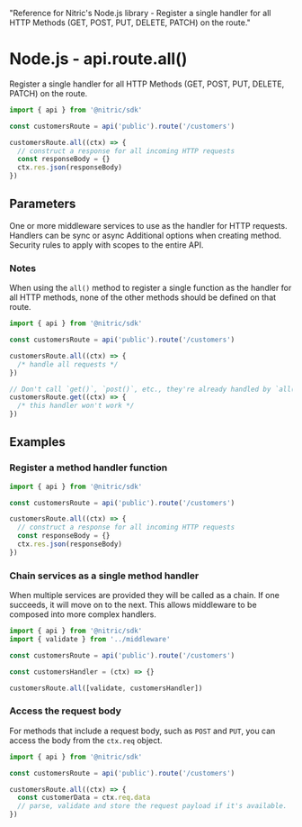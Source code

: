   "Reference for Nitric's Node.js library - Register a single handler for all HTTP Methods (GET, POST, PUT, DELETE, PATCH) on the route."

# Node.js - api.route.all()

Register a single handler for all HTTP Methods (GET, POST, PUT, DELETE, PATCH) on the route.

```javascript
import { api } from '@nitric/sdk'

const customersRoute = api('public').route('/customers')

customersRoute.all((ctx) => {
  // construct a response for all incoming HTTP requests
  const responseBody = {}
  ctx.res.json(responseBody)
})
```

## Parameters

<Properties>
  <Property name="middleware" required type="HttpMiddleware | HttpMiddleware[]">
    One or more middleware services to use as the handler for HTTP requests.
    Handlers can be sync or async
  </Property>
  <Property name="opts" type="object">
    Additional options when creating method.
    <Properties nested>
      <Property name="security" type="OidcOptions[]">
        Security rules to apply with scopes to the entire API.
      </Property>
    </Properties>
  </Property>
</Properties>

### Notes

When using the `all()` method to register a single function as the handler for all HTTP methods, none of the other methods should be defined on that route.

```javascript
import { api } from '@nitric/sdk'

const customersRoute = api('public').route('/customers')

customersRoute.all((ctx) => {
  /* handle all requests */
})

// Don't call `get()`, `post()`, etc., they're already handled by `all()`
customersRoute.get((ctx) => {
  /* this handler won't work */
})
```

## Examples

### Register a method handler function

```javascript
import { api } from '@nitric/sdk'

const customersRoute = api('public').route('/customers')

customersRoute.all((ctx) => {
  // construct a response for all incoming HTTP requests
  const responseBody = {}
  ctx.res.json(responseBody)
})
```

### Chain services as a single method handler

When multiple services are provided they will be called as a chain. If one succeeds, it will move on to the next. This allows middleware to be composed into more complex handlers.

```javascript
import { api } from '@nitric/sdk'
import { validate } from '../middleware'

const customersRoute = api('public').route('/customers')

const customersHandler = (ctx) => {}

customersRoute.all([validate, customersHandler])
```

### Access the request body

For methods that include a request body, such as `POST` and `PUT`, you can access the body from the `ctx.req` object.

```javascript
import { api } from '@nitric/sdk'

const customersRoute = api('public').route('/customers')

customersRoute.all((ctx) => {
  const customerData = ctx.req.data
  // parse, validate and store the request payload if it's available.
})
```
